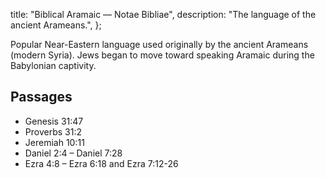  title: "Biblical Aramaic — Notae Bibliae",
  description: "The language of the ancient Arameans.",
};

<Initial text="Biblical Aramaic"/>

Popular Near-Eastern language used originally by the ancient Arameans (modern Syria). Jews began to move toward speaking Aramaic during the Babylonian captivity.

## Passages

* Genesis 31:47
* Proverbs 31:2
* Jeremiah 10:11
* Daniel 2:4 – Daniel 7:28
* Ezra 4:8 – Ezra 6:18 and Ezra 7:12-26
